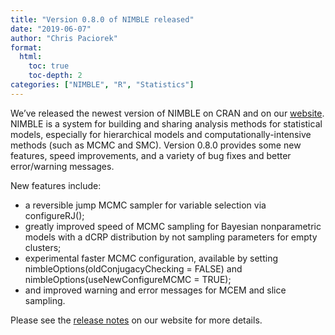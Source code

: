```yaml
---
title: "Version 0.8.0 of NIMBLE released"
date: "2019-06-07"
author: "Chris Paciorek"
format:
  html:
    toc: true
    toc-depth: 2
categories: ["NIMBLE", "R", "Statistics"]
---
```


We’ve released the newest version of NIMBLE on CRAN and on our [website](https://r-nimble.org/). NIMBLE is a system for building and sharing analysis methods for statistical models, especially for hierarchical models and computationally-intensive methods (such as MCMC and SMC). Version 0.8.0 provides some new features, speed improvements, and a variety of bug fixes and better error/warning messages.

New features include:

  * a reversible jump MCMC sampler for variable selection via configureRJ();
  * greatly improved speed of MCMC sampling for Bayesian nonparametric models with a dCRP distribution by not sampling parameters for empty clusters;
  * experimental faster MCMC configuration, available by setting nimbleOptions(oldConjugacyChecking = FALSE) and nimbleOptions(useNewConfigureMCMC = TRUE);
  * and improved warning and error messages for MCEM and slice sampling.

Please see the [release notes](https://r-nimble.org/more/news) on our website for more details.